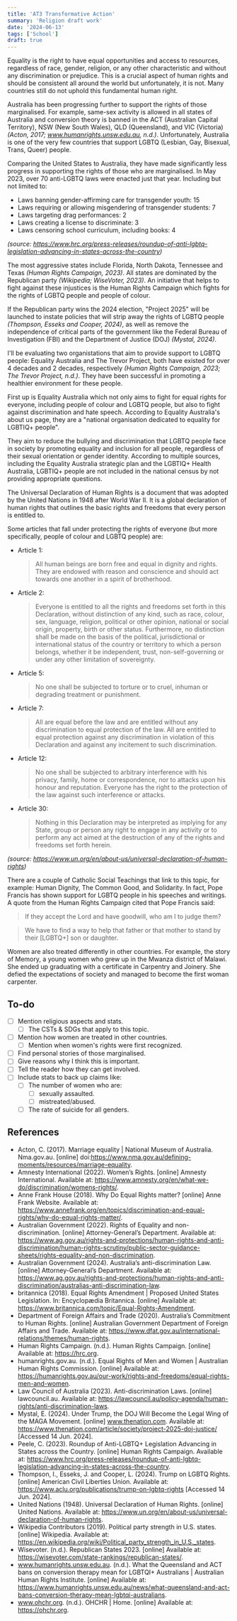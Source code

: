 ```yaml
---
title: 'AT3 Transformative Action'
summary: 'Religion draft work'
date: '2024-06-13'
tags: ['School']
draft: true
---
```


Equality is the right to have equal opportunities and access to resources, regardless of race, gender, religion, or any other characteristic and without any discrimination or prejudice. This is a crucial aspect of human rights and should be consistent all around the world but unfortunately, it is not. Many countries still do not uphold this fundamental human right.

Australia has been progressing further to support the rights of those marginalised. For example, same-sex activity is allowed in all states of Australia and conversion theory is banned in the ACT (Australian Capital Territory), NSW (New South Wales), QLD (Queensland), and VIC (Victoria) _(Acton, 2017; www.humanrights.unsw.edu.au, n.d.)_. Unfortunately, Australia is one of the very few countries that support LGBTQ (Lesbian, Gay, Bisexual, Trans, Queer) people.

Comparing the United States to Australia, they have made significantly less progress in supporting the rights of those who are marginalised. In May 2023, over 70 anti-LGBTQ laws were enacted just that year. Including but not limited to:

- Laws banning gender-affirming care for transgender youth: 15
- Laws requiring or allowing misgendering of transgender students: 7
- Laws targeting drag performances: 2
- Laws creating a license to discriminate: 3
- Laws censoring school curriculum, including books: 4

_(source: https://www.hrc.org/press-releases/roundup-of-anti-lgbtq-legislation-advancing-in-states-across-the-country)_

The most aggressive states include Florida, North Dakota, Tennessee and Texas _(Human Rights Campaign, 2023)_. All states are dominated by the Republican party _(Wikipedia; WiseVoter, 2023)_. An initiative that helps to fight against these injustices is the Human Rights Campaign which fights for the rights of LGBTQ people and people of colour.

If the Republican party wins the 2024 election, "Project 2025" will be launched to instate policies that will strip away the rights of LGBTQ people _(Thompson, Esseks and Cooper, 2024)_, as well as remove the independence of critical parts of the government like the Federal Bureau of Investigation (FBI) and the Department of Justice (DOJ) _(Mystal, 2024)_.

I'll be evaluating two organistations that aim to provide support to LGBTQ people: Equality Australia and The Trevor Project, both have existed for over 4 decades and 2 decades, respectively _(Human Rights Campaign, 2023; The Trevor Project, n.d.)_. They have been successful in promoting a healthier environment for these people.

First up is Equality Australia which not only aims to fight for equal rights for everyone, including people of colour and LGBTQ people, but also to fight against discrimination and hate speech. According to Equality Australia's about us page, they are a "national organisation dedicated to equality for LGBTIQ+ people".

They aim to reduce the bullying and discrimination that LGBTQ people face in society by promoting equality and inclusion for all people, regardless of their sexual orientation or gender identity. According to multiple sources, including the Equality Australia strategic plan and the LGBTIQ+ Health Australia, LGBTIQ+ people are not included in the national census by not providing appropriate questions.

The Universal Declaration of Human Rights is a document that was adopted by the United Nations in 1948 after World War II. It is a global declaration of human rights that outlines the basic rights and freedoms that every person is entitled to.

Some articles that fall under protecting the rights of everyone (but more specifically, people of colour and LGBTQ people) are:

- Article 1:
  > All human beings are born free and equal in dignity and rights. They are endowed with reason and conscience and should act towards one another in a spirit of brotherhood.
- Article 2:
  > Everyone is entitled to all the rights and freedoms set forth in this Declaration, without distinction of any kind, such as race, colour, sex, language, religion, political or other opinion, national or social origin, property, birth or other status. Furthermore, no distinction shall be made on the basis of the political, jurisdictional or international status of the country or territory to which a person belongs, whether it be independent, trust, non-self-governing or under any other limitation of sovereignty.
- Article 5:
  > No one shall be subjected to torture or to cruel, inhuman or degrading treatment or punishment.
- Article 7:
  > All are equal before the law and are entitled without any discrimination to equal protection of the law. All are entitled to equal protection against any discrimination in violation of this Declaration and against any incitement to such discrimination.
- Article 12:
  > No one shall be subjected to arbitrary interference with his privacy, family, home or correspondence, nor to attacks upon his honour and reputation. Everyone has the right to the protection of the law against such interference or attacks.
- Article 30:
  > Nothing in this Declaration may be interpreted as implying for any State, group or person any right to engage in any activity or to perform any act aimed at the destruction of any of the rights and freedoms set forth herein.

_(source: https://www.un.org/en/about-us/universal-declaration-of-human-rights)_

There are a couple of Catholic Social Teachings that link to this topic, for example: Human Dignity, The Common Good, and Solidarity. In fact, Pope Francis has shown support for LGBTQ people in his speeches and writings. A quote from the Human Rights Campaign cited that Pope Francis said:

> If they accept the Lord and have goodwill, who am I to judge them?

> We have to find a way to help that father or that mother to stand by their [LGBTQ+] son or daughter.

Women are also treated differently in other countries. For example, the story of Memory, a young women who grew up in the Mwanza district of Malawi. She ended up graduating with a certificate in Carpentry and Joinery. She defied the expectations of society and managed to become the first woman carpenter.

## To-do

- [ ] Mention religious aspects and stats.
  - [ ] The CSTs & SDGs that apply to this topic.
- [ ] Mention how women are treated in other countries.
  - [ ] Mention when women's rights were first recognized.
- [ ] Find personal stories of those marginalised.
- [ ] Give reasons why I think this is important.
- [ ] Tell the reader how they can get involved.
- [ ] Include stats to back up claims like:
  - [ ] The number of women who are:
    - [ ] sexually assaulted.
    - [ ] mistreated/abused.
  - [ ] The rate of suicide for all genders.

## References

- Acton, C. (2017). Marriage equality | National Museum of Australia. Nma.gov.au. [online] doi:https://www.nma.gov.au/defining-moments/resources/marriage-equality.
- Amnesty International (2022). Women’s Rights. [online] Amnesty International. Available at: https://www.amnesty.org/en/what-we-do/discrimination/womens-rights/.
- Anne Frank House (2018). Why Do Equal Rights matter? [online] Anne Frank Website. Available at: https://www.annefrank.org/en/topics/discrimination-and-equal-rights/why-do-equal-rights-matter/.
- Australian Government (2022). Rights of Equality and non-discrimination. [online] Attorney-General’s Department. Available at: https://www.ag.gov.au/rights-and-protections/human-rights-and-anti-discrimination/human-rights-scrutiny/public-sector-guidance-sheets/rights-equality-and-non-discrimination.
- Australian Government (2024). Australia’s anti-discrimination Law. [online] Attorney-General’s Department. Available at: https://www.ag.gov.au/rights-and-protections/human-rights-and-anti-discrimination/australias-anti-discrimination-law.
- britannica (2018). Equal Rights Amendment | Proposed United States Legislation. In: Encyclopædia Britannica. [online] Available at: https://www.britannica.com/topic/Equal-Rights-Amendment.
- Department of Foreign Affairs and Trade (2020). Australia’s Commitment to Human Rights. [online] Australian Government Department of Foreign Affairs and Trade. Available at: https://www.dfat.gov.au/international-relations/themes/human-rights.
- Human Rights Campaign. (n.d.). Human Rights Campaign. [online] Available at: https://hrc.org.
- humanrights.gov.au. (n.d.). Equal Rights of Men and Women | Australian Human Rights Commission. [online] Available at: https://humanrights.gov.au/our-work/rights-and-freedoms/equal-rights-men-and-women.
- Law Council of Australia (2023). Anti-discrimination Laws. [online] lawcouncil.au. Available at: https://lawcouncil.au/policy-agenda/human-rights/anti-discrimination-laws.
- Mystal, E. (2024). Under Trump, the DOJ Will Become the Legal Wing of the MAGA Movement. [online] www.thenation.com. Available at: https://www.thenation.com/article/society/project-2025-doj-justice/ [Accessed 14 Jun. 2024].
- Peele, C. (2023). Roundup of Anti-LGBTQ+ Legislation Advancing in States across the Country. [online] Human Rights Campaign. Available at: https://www.hrc.org/press-releases/roundup-of-anti-lgbtq-legislation-advancing-in-states-across-the-country.
- Thompson, I., Esseks, J. and Cooper, L. (2024). Trump on LGBTQ Rights. [online] American Civil Liberties Union. Available at: https://www.aclu.org/publications/trump-on-lgbtq-rights [Accessed 14 Jun. 2024].
- United Nations (1948). Universal Declaration of Human Rights. [online] United Nations. Available at: https://www.un.org/en/about-us/universal-declaration-of-human-rights.
- Wikipedia Contributors (2019). Political party strength in U.S. states. [online] Wikipedia. Available at: https://en.wikipedia.org/wiki/Political_party_strength_in_U.S._states.
- Wisevoter. (n.d.). Republican States 2023. [online] Available at: https://wisevoter.com/state-rankings/republican-states/.
- www.humanrights.unsw.edu.au. (n.d.). What the Queensland and ACT bans on conversion therapy mean for LGBTQI+ Australians | Australian Human Rights Institute. [online] Available at: https://www.humanrights.unsw.edu.au/news/what-queensland-and-act-bans-conversion-therapy-mean-lgbtqi-australians.
- www.ohchr.org. (n.d.). OHCHR | Home. [online] Available at: https://ohchr.org.
